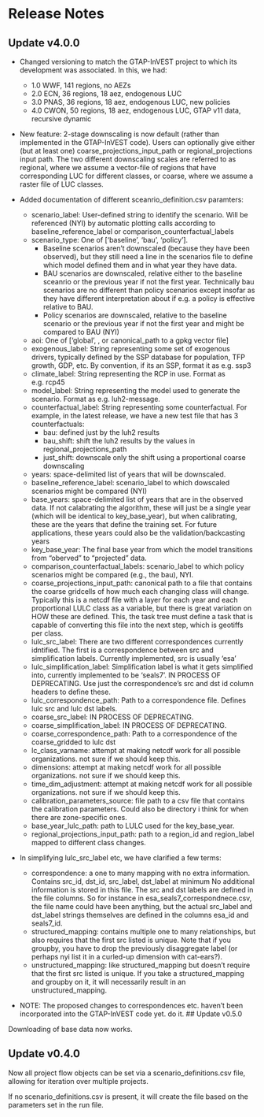 # Release Notes

## Update v4.0.0

- Changed versioning to match the GTAP-InVEST project to which its development was associated. In this, we had:
  - 1.0 WWF, 141 regions, no AEZs
  - 2.0 ECN, 36 regions, 18 aez, endogenous LUC
  - 3.0 PNAS, 36 regions, 18 aez, endogenous LUC, new policies
  - 4.0 CWON, 50 regions, 18 aez, endogenous LUC, GTAP v11 data, recursive dynamic
- New feature: 2-stage downscaling is now default (rather than implemented in the GTAP-InVEST code). Users can optionally give either (but at least one) coarse_projections_input_path or regional_projections input path. The two different downscaling scales are referred to as regional, where we assume a vector-file of regions that have corresponding LUC for different classes, or coarse, where we assume a raster file of LUC classes. 
- Added documentation of different sceanrio_definition.csv paramters: 

  - scenario_label: User-defined string to identify the scenario. Will be referenced (NYI) by automatic plotting calls according to baseline_reference_label or comparison_counterfactual_labels
  - scenario_type: One of ['baseline', 'bau', 'policy']. 
    - Baseline scenarios aren't downscaled (because they have been observed), but they still need a line in the scenarios file to define which model defined them and in what year they have data.
    - BAU scenarios are downscaled, relative either to the baseline sceanrio or the previous year if not the first year. Technically bau scenarios are no different than policy scenarios except insofar as they have different interpretation about if e.g. a policy is effective relative to BAU.
    - Policy scenarios are downscaled, relative to the baseline scenario or the previous year if not the first year and might be compared to BAU (NYI)
  - aoi: One of ['global', <ISO3_CODE>, or canonical_path to a gpkg vector file]
  - exogenous_label: String representing some set of exogenous drivers, typically defined by the SSP database for population, TFP growth, GDP, etc. By convention, if its an SSP, format it as e.g. ssp3
  - climate_label: String representing the RCP in use. Format as e.g. rcp45
  - model_label: String representing the model used to generate the scenario. Format as e.g. luh2-message.
  - counterfactual_label: String representing some counterfactual. For example, in the latest release, we have a new test file that has 3 counterfactuals:
    - bau: defined just by the luh2 results
    - bau_shift: shift the luh2 results by the values in regional_projections_path
    - just_shift: downscale only the shift using a proportional coarse downscaling
  - years: space-delimited list of years that will be downscaled.
  - baseline_reference_label: scenario_label to which dowscaled scenarios might be compared (NYI)
  - base_years: space-delimited list of years that are in the observed data. If not calabrating the algorithm, these will just be a single year (which will be identical to key_base_year), but when calibrating, these are the years that define the training set. For future applications, these years could also be the validation/backcasting years
  - key_base_year: The final base year from which the model transitions from "oberved" to "projected" data. 
  - comparison_counterfactual_labels: scenario_label to which policy scenarios might be compared (e.g., the bau), NYI.
  - coarse_projections_input_path: canonical path to a file that contains the coarse gridcells of how much each changing class will change. Typically this is a netcdf file with a layer for each year and each proportional LULC class as a variable, but there is great variation on HOW these are defined. This, the task tree must define a task that is capable of converting this file into the next step, which is geotiffs per class.
  - lulc_src_label: There are two different correspondences currently idntified. The first is a correspondence between src and simplification labels. Currently implemented, src is usually 'esa' 
  - lulc_simplification_label: Simplification label is what it gets simplified into, currently implemented to be 'seals7'. IN PROCESS OF DEPRECATING. Use just the correspondence's src and dst id column headers to define these.
  - lulc_correspondence_path: Path to a correspondence file. Defines lulc src and lulc dst labels.
  - coarse_src_label: IN PROCESS OF DEPRECATING. 
  - coarse_simplification_label: IN PROCESS OF DEPRECATING. 
  - coarse_correspondence_path: Path to a correspondence of the coarse_gridded to lulc dst
  - lc_class_varname: attempt at making netcdf work for all possible organizations. not sure if we should keep this.
  - dimensions: attempt at making netcdf work for all possible organizations. not sure if we should keep this.
  - time_dim_adjustment: attempt at making netcdf work for all possible organizations. not sure if we should keep this.
  - calibration_parameters_source: file path to a csv file that contains the calibration parameters. Could also be directory i think for when there are zone-specific ones.
  - base_year_lulc_path: path to LULC used for the key_base_year. 
  - regional_projections_input_path: path to a region_id and region_label mapped to different class changes.
- In simplifying lulc_src_label etc, we have clarified a few terms:
  - correspondence: a one to many mapping with no extra information. Contains src_id, dst_id, src_label, dst_label at minimum No additional information is stored in this file. The src and dst labels are defined in the file columns. So for instance in esa_seals7_correspondnece.csv, the file name could have been anything, but the actual src_label and dst_label strings themselves are defined in the columns esa_id and seals7_id. 
  - structured_mapping: contains multiple one to many relationships, but also requires that the first src listed is unique. Note that if you groupby, you have to drop the previously disaggregate label (or perhaps nyi list it in a curled-up dimension with cat-ears?).
  - unstructured_mapping: like structured_mapping but doesn't require that the first src listed is unique. If you take a structured_mapping and groupby on it, it will necessarily result in an unstructured_mapping.
- NOTE: The proposed changes to correspondences etc. haven't been incorporated into the GTAP-InVEST code yet. do it.
## Update v0.5.0  

Downloading of base data now works.

## Update v0.4.0

Now all project flow objects can be set via a scenario_definitions.csv file, allowing for iteration over multiple projects.

If no scenario_definitions.csv is present, it will create the file based on the parameters set in the run file.
